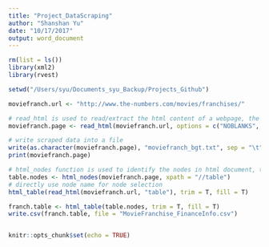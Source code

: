 ```yaml
---
title: "Project_DataScraping"
author: "Shanshan Yu"
date: "10/17/2017"
output: word_document
---
```


```r

rm(list = ls())
library(xml2)
library(rvest)

setwd("/Users/syu/Documents_syu_Backup/Projects_Github")

moviefranch.url <- "http://www.the-numbers.com/movies/franchises/"

# read_html is used to read/extract the html content of a webpage, the output is a list
moviefranch.page <- read_html(moviefranch.url, options = c("NOBLANKS", "NSCLEAN", "DTDLOAD"))

# write scraped data into a file
write(as.character(moviefranch.page), "moviefranch_bgt.txt", sep = "\t")
print(moviefranch.page)

# html_nodes function is used to identify the nodes in html document, the output is lists
table.nodes <- html_nodes(moviefranch.page, xpath = "//table")
# directly use node name for node selection
html_table(read_html(moviefranch.url, "table"), trim = T, fill = T)

franch.table <- html_table(table.nodes, trim = T, fill = T)
write.csv(franch.table, file = "MovieFranchise_FinanceInfo.csv")


knitr::opts_chunk$set(echo = TRUE)
```

